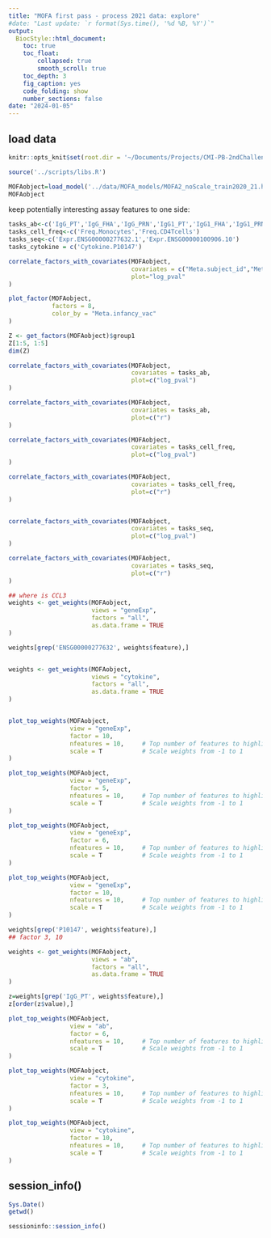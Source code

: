```yaml
---
title: "MOFA first pass - process 2021 data: explore"
#date: "Last update: `r format(Sys.time(), '%d %B, %Y')`" 
output:
  BiocStyle::html_document:
    toc: true
    toc_float:
        collapsed: true
        smooth_scroll: true
    toc_depth: 3
    fig_caption: yes
    code_folding: show
    number_sections: false
date: "2024-01-05"
---
```



## load data

```r
knitr::opts_knit$set(root.dir = '~/Documents/Projects/CMI-PB-2ndChallenge/MOFA/')
```

```r

source('../scripts/libs.R')
```

```r
MOFAobject=load_model('../data/MOFA_models/MOFA2_noScale_train2020_21.hdf5')     
MOFAobject

```

keep potentially interesting assay features to one side:
```r
tasks_ab<-c('IgG_PT','IgG_FHA','IgG_PRN','IgG1_PT','IgG1_FHA','IgG1_PRN','IgG4_PT','IgG4_FHA','IgG4_PRN', 'IgG1_TT')
tasks_cell_freq<-c('Freq.Monocytes','Freq.CD4Tcells')
tasks_seq<-c('Expr.ENSG00000277632.1','Expr.ENSG00000100906.10')
tasks_cytokine = c('Cytokine.P10147')
```


```r

correlate_factors_with_covariates(MOFAobject, 
                                  covariates = c("Meta.subject_id","Meta.infancy_vac","Meta.biological_sex", "Meta.timepoint"), 
                                  plot="log_pval"
)
```

```r

plot_factor(MOFAobject, 
            factors = 8, 
            color_by = "Meta.infancy_vac"
)
```

```r
Z <- get_factors(MOFAobject)$group1
Z[1:5, 1:5]
dim(Z)
```

```r
correlate_factors_with_covariates(MOFAobject, 
                                  covariates = tasks_ab, 
                                  plot=c("log_pval")
)

correlate_factors_with_covariates(MOFAobject, 
                                  covariates = tasks_ab, 
                                  plot=c("r")
)

correlate_factors_with_covariates(MOFAobject, 
                                  covariates = tasks_cell_freq, 
                                  plot=c("log_pval")
)

correlate_factors_with_covariates(MOFAobject, 
                                  covariates = tasks_cell_freq, 
                                  plot=c("r")
)


correlate_factors_with_covariates(MOFAobject, 
                                  covariates = tasks_seq, 
                                  plot=c("log_pval")
)

correlate_factors_with_covariates(MOFAobject, 
                                  covariates = tasks_seq, 
                                  plot=c("r")
)
```

```r
## where is CCL3 
weights <- get_weights(MOFAobject, 
                       views = "geneExp", 
                       factors = "all", 
                       as.data.frame = TRUE 
)

weights[grep('ENSG00000277632', weights$feature),]


weights <- get_weights(MOFAobject, 
                       views = "cytokine", 
                       factors = "all", 
                       as.data.frame = TRUE 
)


plot_top_weights(MOFAobject,
                 view = "geneExp",
                 factor = 10,
                 nfeatures = 10,     # Top number of features to highlight
                 scale = T           # Scale weights from -1 to 1
)

plot_top_weights(MOFAobject,
                 view = "geneExp",
                 factor = 5,
                 nfeatures = 10,     # Top number of features to highlight
                 scale = T           # Scale weights from -1 to 1
)

plot_top_weights(MOFAobject,
                 view = "geneExp",
                 factor = 6,
                 nfeatures = 10,     # Top number of features to highlight
                 scale = T           # Scale weights from -1 to 1
)

plot_top_weights(MOFAobject,
                 view = "geneExp",
                 factor = 10,
                 nfeatures = 10,     # Top number of features to highlight
                 scale = T           # Scale weights from -1 to 1
)

weights[grep('P10147', weights$feature),]
## factor 3, 10

weights <- get_weights(MOFAobject, 
                       views = "ab", 
                       factors = "all", 
                       as.data.frame = TRUE 
)
```

```r
z=weights[grep('IgG_PT', weights$feature),]
z[order(z$value),]

plot_top_weights(MOFAobject,
                 view = "ab",
                 factor = 6,
                 nfeatures = 10,     # Top number of features to highlight
                 scale = T           # Scale weights from -1 to 1
)
```

```r
plot_top_weights(MOFAobject,
                 view = "cytokine",
                 factor = 3,
                 nfeatures = 10,     # Top number of features to highlight
                 scale = T           # Scale weights from -1 to 1
)

plot_top_weights(MOFAobject,
                 view = "cytokine",
                 factor = 10,
                 nfeatures = 10,     # Top number of features to highlight
                 scale = T           # Scale weights from -1 to 1
)
```


## session_info()

```r
Sys.Date()
getwd()

sessioninfo::session_info()

```